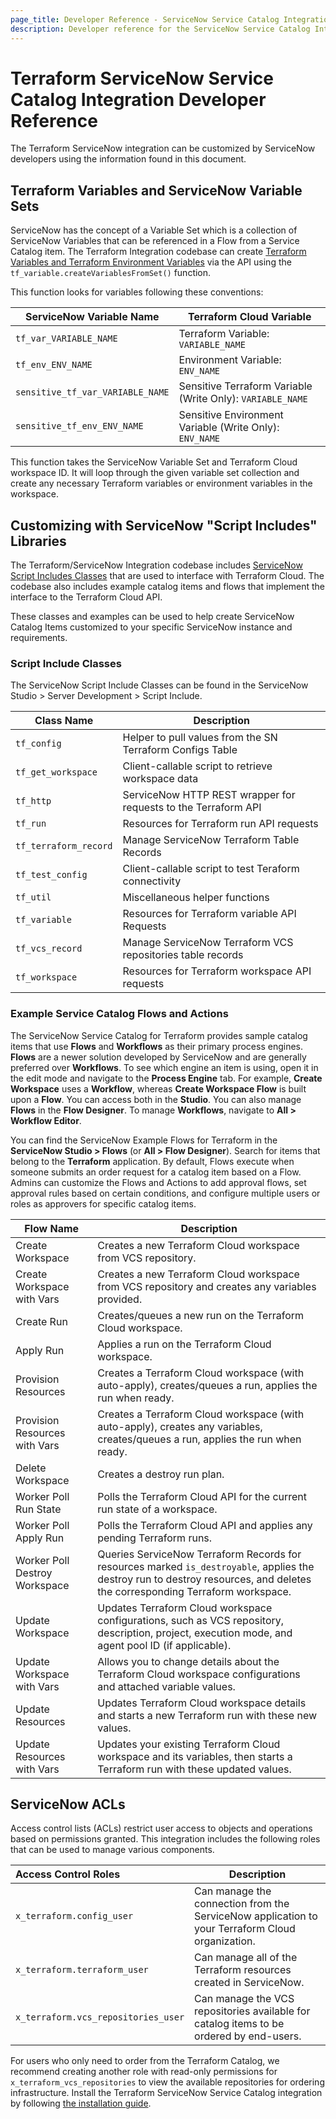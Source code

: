 ```yaml
---
page_title: Developer Reference - ServiceNow Service Catalog Integration - Terraform Cloud
description: Developer reference for the ServiceNow Service Catalog Integration.
---
```


# Terraform ServiceNow Service Catalog Integration Developer Reference

The Terraform ServiceNow integration can be customized by ServiceNow developers
using the information found in this document.

## Terraform Variables and ServiceNow Variable Sets

ServiceNow has the concept of a Variable Set which is a collection of ServiceNow
Variables that can be referenced in a Flow from a Service Catalog item. The
Terraform Integration codebase can create [Terraform Variables and Terraform
Environment Variables](/terraform/cloud-docs/workspaces/variables) via the API using the
`tf_variable.createVariablesFromSet()` function.

This function looks for variables following these conventions:

| ServiceNow Variable Name         | Terraform Cloud Variable                                   |
| -------------------------------- | ---------------------------------------------------------- |
| `tf_var_VARIABLE_NAME`           | Terraform Variable: `VARIABLE_NAME`                        |
| `tf_env_ENV_NAME`                | Environment Variable: `ENV_NAME`                           |
| `sensitive_tf_var_VARIABLE_NAME` | Sensitive Terraform Variable (Write Only): `VARIABLE_NAME` |
| `sensitive_tf_env_ENV_NAME`      | Sensitive Environment Variable (Write Only): `ENV_NAME`    |

This function takes the ServiceNow Variable Set and Terraform Cloud workspace
ID. It will loop through the given variable set collection and create any
necessary Terraform variables or environment variables in the workspace.

## Customizing with ServiceNow "Script Includes" Libraries

The Terraform/ServiceNow Integration codebase includes [ServiceNow Script
Includes
Classes](https://docs.servicenow.com/bundle/madrid-application-development/page/script/server-scripting/concept/c_ScriptIncludes.html)
that are used to interface with Terraform Cloud. The codebase also includes
example catalog items and flows that implement the interface to the Terraform
Cloud API.

These classes and examples can be used to help create ServiceNow Catalog Items
customized to your specific ServiceNow instance and requirements.

### Script Include Classes

The ServiceNow Script Include Classes can be found in the ServiceNow Studio >
Server Development > Script Include.

| Class Name            | Description                                                |
| --------------------- | ---------------------------------------------------------- |
| `tf_config`           | Helper to pull values from the SN Terraform Configs Table  |
| `tf_get_workspace`    | Client-callable script to retrieve workspace data          |
| `tf_http`             | ServiceNow HTTP REST wrapper for requests to the Terraform API |
| `tf_run`              | Resources for Terraform run API requests                   |
| `tf_terraform_record` | Manage ServiceNow Terraform Table Records                  |
| `tf_test_config`      | Client-callable script to test Teraform connectivity       |
| `tf_util`             | Miscellaneous helper functions                             |
| `tf_variable`         | Resources for Terraform variable API Requests              |
| `tf_vcs_record`       | Manage ServiceNow Terraform VCS repositories table records |
| `tf_workspace`        | Resources for Terraform workspace API requests             |

### Example Service Catalog Flows and Actions

The ServiceNow Service Catalog for Terraform provides sample catalog items that use **Flows** 
and **Workflows** as their primary process engines.  **Flows** are a newer solution developed 
by ServiceNow and are generally preferred over **Workflows**. To see which engine an item is using, open it 
in the edit mode and navigate to the **Process Engine** tab. For example, **Create Workspace** uses a **Workflow**, 
whereas **Create Workspace Flow** is built upon a **Flow**. You can access both in the **Studio**. You can also 
manage **Flows** in the **Flow Designer**. To manage **Workflows**, navigate to **All > Workflow Editor**.

You can find the ServiceNow Example Flows for Terraform in the **ServiceNow Studio > Flows** (or **All > Flow Designer**). 
Search for items that belong to the **Terraform** application. By default, Flows execute when someone submits an order request 
for a catalog item based on a Flow. Admins can customize the Flows and Actions to add approval flows, set approval rules based 
on certain conditions, and configure multiple users or roles as approvers for specific catalog items. 

| Flow Name                     | Description                                                                                                                                                                  |
| ----------------------------- | ---------------------------------------------------------------------------------------------------------------------------------------------------------------------------- |
| Create Workspace              | Creates a new Terraform Cloud workspace from VCS repository.                                                                                                                 |
| Create Workspace with Vars    | Creates a new Terraform Cloud workspace from VCS repository and creates any variables provided.                                                                              |
| Create Run                    | Creates/queues a new run on the Terraform Cloud workspace.                                                                                                                   |
| Apply Run                     | Applies a run on the Terraform Cloud workspace.                                                                                                                              |
| Provision Resources           | Creates a Terraform Cloud workspace (with auto-apply), creates/queues a run, applies the run when ready.                                                                     |
| Provision Resources with Vars | Creates a Terraform Cloud workspace (with auto-apply), creates any variables, creates/queues a run, applies the run when ready.                                              |
| Delete Workspace              | Creates a destroy run plan.                                                                                                                                                  |
| Worker Poll Run State         | Polls the Terraform Cloud API for the current run state of a workspace.                                                                                                      |
| Worker Poll Apply Run         | Polls the Terraform Cloud API and applies any pending Terraform runs.                                                                                                        |
| Worker Poll Destroy Workspace | Queries ServiceNow Terraform Records for resources marked `is_destroyable`, applies the destroy run to destroy resources, and deletes the corresponding Terraform workspace. |
| Update Workspace              | Updates Terraform Cloud workspace configurations, such as VCS repository, description, project, execution mode, and agent pool ID (if applicable).                               |
| Update Workspace with Vars    | Allows you to change details about the Terraform Cloud workspace configurations and attached variable values.                                                          |
| Update Resources              | Updates Terraform Cloud workspace details and starts a new Terraform run with these new values.                                                                              |
| Update Resources with Vars    | Updates your existing Terraform Cloud workspace and its variables, then starts a Terraform run with these updated values.                                                    |

## ServiceNow ACLs

Access control lists (ACLs) restrict user access to objects and operations based
on permissions granted. This integration includes the following roles that can
be used to manage various components.

| Access Control Roles                | Description                                                                                     |
| :---------------------------------- | ----------------------------------------------------------------------------------------------- |
| `x_terraform.config_user`           | Can manage the connection from the ServiceNow application to your Terraform Cloud organization. |
| `x_terraform.terraform_user`        | Can manage all of the Terraform resources created in ServiceNow.                                |
| `x_terraform.vcs_repositories_user` | Can manage the VCS repositories available for catalog items to be ordered by end-users.         |

For users who only need to order from the Terraform Catalog, we recommend
creating another role with read-only permissions for
`x_terraform_vcs_repositories` to view the available repositories for ordering
infrastructure. Install the Terraform ServiceNow Service Catalog integration by
following [the installation guide](/terraform/cloud-docs/integrations/service-now/service-catalog-terraform).
